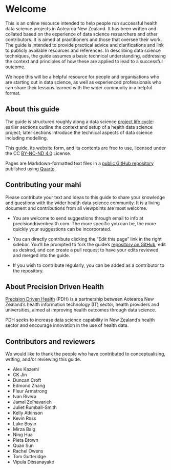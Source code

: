 # Welcome {.unnumbered}

This is an online resource intended to help people run successful health data science projects in Aotearoa New Zealand. It has been written and collated based on the experience of data science researchers and other contributors. It is aimed at practitioners and those that oversee their work. The guide is intended to provide practical advice and clarifications and link to publicly available resources and references. In describing data science techniques, the guide assumes a basic technical understanding, addressing the context and principles of how these are applied to lead to a successful outcome.

We hope this will be a helpful resource for people and organisations who are starting out in data science, as well as experienced professionals who can share their lessons learned with the wider community in a helpful format.

## About this guide

The guide is structured roughly along a data science [project life cycle](basics.qmd#data-projects-have-a-lifecycle): earlier sections outline the context and setup of a health data science project; later sections introduce the technical aspects of data science including modelling.

This guide, its website form, and its contents are free to use, licensed under the CC [BY-NC-ND 4.0](https://creativecommons.org/licenses/by-nc-nd/4.0/) License.

Pages are Markdown-formatted text files in a [public GitHub repository](https://github.com/precisiondrivenhealth/guide) published using [Quarto](https://quarto.org/).

## Contributing your mahi

Please contribute your text and ideas to this guide to share your knowledge and questions with the wider health data science community. It is a living document and contributions from all viewpoints are most welcome. 

* You are welcome to send suggestions through email to info at precisiondrivenhealth.com. The more specific you can be, the more quickly your suggestions can be incorporated.

* You can directly contribute clicking the "Edit this page" link in the right sidebar. You'll be prompted to fork the guide's [repository on GitHub](https://github.com/precisiondrivenhealth/guide), edit as desired, and can create a pull request to have your edits reviewed and merged into the guide.

* If you wish to contribute regularly, you can be added as a contributor to the repository.

## About Precision Driven Health

[Precision Driven Health](https://precisiondrivenhealth.com) (PDH) is a partnership between Aotearoa New Zealand’s health information technology (IT) sector, health providers and universities, aimed at improving health outcomes through data science.
 
PDH seeks to increase data science capability in New Zealand’s health sector and encourage innovation in the use of health data.

## Contributors and reviewers

We would like to thank the people who have contributed to conceptualising, writing, and/or reviewing this guide.

* Alex Kazemi
* CK Jin
* Duncan Croft
* Edmond Zhang
* Fleur Armstrong
* Ivan Rivera
* Jamal Zolhavarieh
* Juliet Rumball-Smith
* Kelly Atkinson
* Kevin Ross
* Luke Boyle
* Mirza Baig
* Ning Hua
* Pieta Brown
* Quan Sun
* Rachel Owens
* Tom Gutteridge
* Vipula Dissanayake
